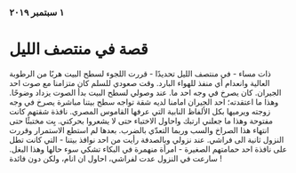 ###  ١ سبتمبر ٢٠١٩

# قصة في منتصف الليل

ذات مساء - في منتصف الليل تحديدًا - قررت اللجوء لسطح البيت هربًا من الرطوبة العالية
وانعدام أي منفذ للهواء البارد. وقت صعودي للسلم كان متزامنا مع صوت احد الجيران.
كان يصرخ في وجه احد ما. عند وصولي لسطح البيت بدأ الصوت يزداد وضوحًا.
وهذا ما اعتقدته؛ احد الجيران امامنا لديه شقة تواجه سطح بيتنا مباشرة
يصرخ في وجه زوجته ويرميها بكل الألفاظ النابية التي عرفها القاموس المصري.
نافذة شقتهم كانت مفتوحة وهذا ما جعلني ارتبك واحاول الاختباء حتى لا يشعروا بحركتي.
بِت مختبئًا حتى انتهاء هذا الصراخ والسب وربما التعدّي بالضرب.
بعدها لم استطع الاستمرار وقررت النزول ثانية الى فراشي.
عند نزولي وبالصدفة رأيت من احد نوافذ بيتنا - التي كانت تطل على نافذة احد حمامتهم الصغيرة -
امرأة منهمرة في البكاء تشكي سوء حالها وهذا البغل. سارعت في النزول عدت لفراشي، احاول ان انام، ولكن دون فائدة !
